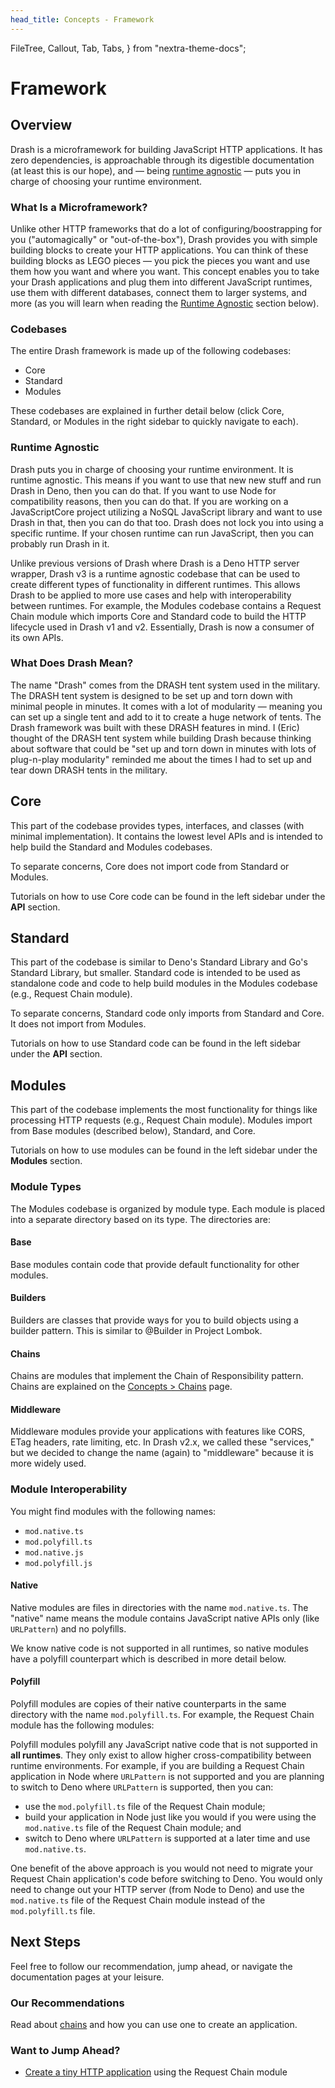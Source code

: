 ```yaml
---
head_title: Concepts - Framework
---
```



  FileTree,
  Callout,
  Tab,
  Tabs,
} from "nextra-theme-docs";

# Framework

## Overview

Drash is a microframework for building JavaScript HTTP applications. It has zero dependencies, is approachable through its digestible documentation (at least this is our hope), and &mdash; being [runtime agnostic](#runtime-agnostic) &mdash; puts you in charge of choosing your runtime environment.

### What Is a Microframework?

Unlike other HTTP frameworks that do a lot of configuring/boostrapping for you ("automagically" or "out-of-the-box"), Drash provides you with simple building blocks to create your HTTP applications. You can think of these building blocks as <LinkExternal href="https://www.lego.com/en-us">LEGO</LinkExternal> pieces &mdash; you pick the pieces you want and use them how you want and where you want. This concept enables you to take your Drash applications and plug them into different JavaScript runtimes, use them with different databases, connect them to larger systems, and more (as you will learn when reading the [Runtime Agnostic](#runtime-agnostic) section below).

### Codebases

The entire Drash framework is made up of the following codebases:

- Core
- Standard
- Modules

These codebases are explained in further detail below (click Core, Standard, or Modules in the right sidebar to quickly navigate to each).

### Runtime Agnostic

Drash puts you in charge of choosing your runtime environment. It is runtime agnostic. This means if you want to use that new new stuff and run Drash in Deno, then you can do that. If you want to use Node for compatibility reasons, then you can do that. If you are working on a JavaScriptCore project utilizing a NoSQL JavaScript library and want to use Drash in that, then you can do that too. Drash does not lock you into using a specific runtime. If your chosen runtime can run JavaScript, then you can probably run Drash in it.

Unlike previous versions of Drash where Drash is a Deno HTTP server wrapper, Drash v3 is a runtime agnostic codebase that can be used to create different types of functionality in different runtimes. This allows Drash to be applied to more use cases and help with interoperability between runtimes. For example, the Modules codebase contains a Request Chain module which imports Core and Standard code to build the HTTP lifecycle used in Drash v1 and v2. Essentially, Drash is now a consumer of its own APIs.

### What Does Drash Mean?

The name "Drash" comes from the DRASH tent system used in the military. The DRASH tent system is designed to be set up and torn down with minimal people in minutes. It comes with a lot of modularity &mdash; meaning you can set up a single tent and add to it to create a huge network of tents. The Drash framework was built with these DRASH features in mind. I (<LinkExternal href="https://github.com/crookse">Eric</LinkExternal>) thought of the DRASH tent system while building Drash because thinking about software that could be "set up and torn down in minutes with lots of plug-n-play modularity" reminded me about the times I had to set up and tear down DRASH tents in the military.

## Core

This part of the codebase provides types, interfaces, and classes (with minimal implementation). It contains the lowest level APIs and is intended to help build the Standard and Modules codebases.

To separate concerns, Core does not import code from Standard or Modules.

Tutorials on how to use Core code can be found in the left sidebar under the __API__ section.

## Standard

This part of the codebase is similar to Deno's Standard Library and Go's Standard Library, but smaller. Standard code is intended to be used as standalone code and code to help build modules in the Modules codebase (e.g., Request Chain module).

To separate concerns, Standard code only imports from Standard and Core. It does not import from Modules.

Tutorials on how to use Standard code can be found in the left sidebar under the __API__ section.

## Modules

This part of the codebase implements the most functionality for things like processing HTTP requests (e.g., Request Chain module). Modules import from Base modules (described below), Standard, and Core.

Tutorials on how to use modules can be found in the left sidebar under the __Modules__ section.

### Module Types

The Modules codebase is organized by module type. Each module is placed into a separate directory based on its type. The directories are:

<FileTree>
  <FileTree.Folder name="src/modules" defaultOpen>
    <FileTree.Folder name="base" />
    <FileTree.Folder name="builders" />
    <FileTree.Folder name="chains" />
    <FileTree.Folder name="middleware" />
  </FileTree.Folder>
</FileTree>

#### Base

Base modules contain code that provide default functionality for other modules.

#### Builders

Builders are classes that provide ways for you to build objects using a builder pattern. This is similar to <CodeLinkExternal href="https://projectlombok.org/features/Builder">@Builder</CodeLinkExternal> in Project Lombok.

#### Chains

Chains are modules that implement the <LinkExternal href="https://en.wikipedia.org/wiki/Chain-of-responsibility_pattern">Chain of Responsibility</LinkExternal> pattern. Chains are explained on the [Concepts > Chains](/drash-v3.x/concepts/chains) page.

#### Middleware

Middleware modules provide your applications with features like CORS, ETag headers, rate limiting, etc. In Drash v2.x, we called these "services," but we decided to change the name (again) to "middleware" because it is more widely used.

### Module Interoperability

You might find modules with the following names:

- `mod.native.ts`
- `mod.polyfill.ts`
- `mod.native.js`
- `mod.polyfill.js`

#### Native

Native modules are files in directories with the name `mod.native.ts`. The "native" name means the module contains JavaScript native APIs only (like `URLPattern`) and no polyfills.

We know native code is not supported in all runtimes, so native modules have a polyfill counterpart which is described in more detail below.

#### Polyfill

Polyfill modules are copies of their native counterparts in the same directory with the name `mod.polyfill.ts`. For example, the Request Chain module has the following modules:

<FileTree>
  <FileTree.Folder name="src/modules/RequestChain" defaultOpen>
    <FileTree.File name="mod.native.ts" />
    <FileTree.File name="mod.polyfill.ts" />
  </FileTree.Folder>
</FileTree>

Polyfill modules polyfill any JavaScript native code that is not supported in **all runtimes**. They only exist to allow higher cross-compatibility between runtime environments. For example, if you are building a Request Chain application in Node where `URLPattern` is not supported and you are planning to switch to Deno where `URLPattern` is supported, then you can:

- use the `mod.polyfill.ts` file of the Request Chain module;
- build your application in Node just like you would if you were using the `mod.native.ts` file of the Request Chain module; and
- switch to Deno where `URLPattern` is supported at a later time and use `mod.native.ts`.

One benefit of the above approach is you would not need to migrate your Request Chain application's code before switching to Deno. You would only need to change out your HTTP server (from Node to Deno) and use the `mod.native.ts` file of the Request Chain module instead of the `mod.polyfill.ts` file.

## Next Steps

Feel free to follow our recommendation, jump ahead, or navigate the documentation pages at your leisure.

### Our Recommendations

Read about [chains](./chains) and how you can use one to create an application.

### Want to Jump Ahead?

- [Create a tiny HTTP application](/drash-v3.x/modules/request-chain/step-by-step-guide) using the Request Chain module
